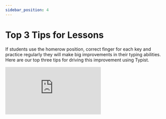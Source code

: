 ```yaml
---
sidebar_position: 4
---
```


# Top 3 Tips for Lessons

If students use the homerow position, correct finger for each key and practice regularly they will make big improvements in their typing abilities. Here are our top three tips for driving this improvement using Typist.

<div style={{ position: "relative", paddingBottom: "56.25%", height: 0 }}>
  <iframe
    src="https://www.loom.com/embed/cef83acbe6bd4c0aaffcda1340127c6d?hide_share=true&hideEmbedTopBar=true"
    frameBorder="0"
    webkitallowfullscreen="true"
    mozallowfullscreen="true"
    allowFullScreen
    style={{
      position: "absolute",
      top: 0,
      left: 0,
      width: "100%",
      height: "100%",
    }}
  ></iframe>
</div>
